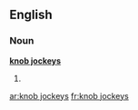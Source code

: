 ==English==

===Noun===
'''[[knob jockeys]]'''

# {{British}} {{plural of|[[knob jockey]]}}

[[ar:knob jockeys]]
[[fr:knob jockeys]]